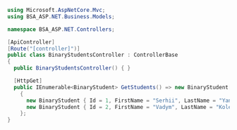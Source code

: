 ```csharp
using Microsoft.AspNetCore.Mvc;
using BSA_ASP.NET.Business.Models;

namespace BSA_ASP.NET.Controllers;

[ApiController]
[Route("[controller]")]
public class BinaryStudentsController : ControllerBase
{
  public BinaryStudentsController() { }

  [HttpGet]
  public IEnumerable<BinaryStudent> GetStudents() => new BinaryStudent[]
    {
      new BinaryStudent { Id = 1, FirstName = "Serhii", LastName = "Yanchuk", Age = 21 },
      new BinaryStudent { Id = 2, FirstName = "Vadym", LastName = "Kolesnyk", Age = 21 }
    };
}
```